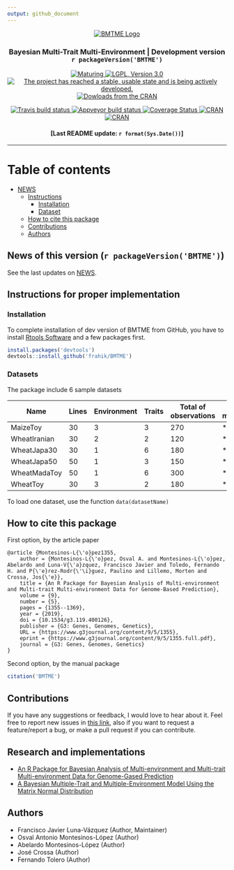 ```yaml
---
output: github_document
---
```

<p align="center">
  <a href="https://github.com/frahik/BMTME">
    <img src="Logo.png" alt="BMTME Logo"/>
  </a>
  <h3 align="center">
    Bayesian Multi-Trait Multi-Environment | Development version `r packageVersion('BMTME')` 
  </h4>
   
  <p align="center">
    <a href="https://www.tidyverse.org/lifecycle/#stable">
      <img src="https://img.shields.io/badge/lifecycle-stable-green.svg" alt="Maturing">
    </a>
    <a href="https://www.gnu.org/licenses/lgpl-3.0">
      <img src="https://img.shields.io/badge/License-LGPL%20v3-blue.svg" alt="LGPL, Version 3.0">
    </a>
    <a href="http://www.repostatus.org/#inactive">
      <img src="https://www.repostatus.org/badges/latest/inactive.svg" alt="The project has reached a stable, usable state and is being actively developed.">
    </a> 
    <a href="https://cran.r-project.org/package=BMTME">
      <img src="http://cranlogs.r-pkg.org/badges/BMTME" alt="Dowloads from the CRAN">
    </a> 
  </p>
  
  <p align="center">
    <a href="https://travis-ci.org/frahik/BMTME">
      <img src="https://travis-ci.org/frahik/BMTME.svg?branch=master" alt="Travis build status">
    </a>
    <a href="https://ci.appveyor.com/project/frahik/bmtme">
      <img src="https://ci.appveyor.com/api/projects/status/r2vog9sa30yutl5n?svg=true" alt="Appveyor build status">
    </a>
    <a href='https://coveralls.io/github/frahik/BMTME'>
      <img src='https://coveralls.io/repos/github/frahik/BMTME/badge.svg?branch=master' alt='Coverage Status'/>
    </a> 
    <a href="https://cran.r-project.org/package=BMTME">
      <img src="http://www.r-pkg.org/badges/version-ago/BMTME" alt="CRAN">
    </a>
    <a href="https://cran.r-project.org/package=BMTME">
      <img src="https://cranchecks.info/badges/summary/BMTME" alt="CRAN">
    </a>
  </p>

  <h4 align="center">
    [Last README update: `r format(Sys.Date())`]
  </h4>
  
</p>


----------


# Table of contents
  - [NEWS](#news)
  - [Instructions](#instructions)
    - [Installation](#install)
    - [Dataset](#data)
  - [How to cite this package](#cite)
  - [Contributions](#contributions)
  - [Authors](#authors)

<h2 id="news">
  News of this version (`r packageVersion('BMTME')`)
</h2>

See the last updates on [NEWS](NEWS.md).

<h2 id="instructions">
  Instructions for proper implementation
</h2>


<h3 id="install">
  Installation
</h3>

To complete installation of dev version of BMTME from GitHub, you have to install [Rtools Software](https://cran.r-project.org/bin/windows/Rtools/) and a few packages first.

```r
install.packages('devtools')
devtools::install_github('frahik/BMTME')
```

<h3 id="data">
  Datasets
</h3>

The package include 6 sample datasets

|Name         |Lines|Environment|Traits|Total of observations| ME models | MTME models |
|-------------|-----|-----------|------|---------------------|-----------|-------------|
|MaizeToy     | 30  | 3         | 3    | 270                 | *         | *           |
|WheatIranian | 30  | 2         | 2    | 120                 | *         | *           |
|WheatJapa30  | 30  | 1         | 6    | 180                 | *         |             |
|WheatJapa50  | 50  | 1         | 3    | 150                 | *         |             |
|WheatMadaToy | 50  | 1         | 6    | 300                 | *         |             |
|WheatToy     | 30  | 3         | 2    | 180                 | *         | *           |

To load one dataset, use the function `data(datasetName)`
<h2 id="cite">
  How to cite this package
</h2>


First option, by the article paper

```
@article {Montesinos-L{\'o}pez1355,
	author = {Montesinos-L{\'o}pez, Osval A. and Montesinos-L{\'o}pez, Abelardo and Luna-V{\'a}zquez, Francisco Javier and Toledo, Fernando H. and P{\'e}rez-Rodr{\'\i}guez, Paulino and Lillemo, Morten and Crossa, Jos{\'e}},
	title = {An R Package for Bayesian Analysis of Multi-environment and Multi-trait Multi-environment Data for Genome-Based Prediction},
	volume = {9},
	number = {5},
	pages = {1355--1369},
	year = {2019},
	doi = {10.1534/g3.119.400126},
	publisher = {G3: Genes, Genomes, Genetics},
	URL = {https://www.g3journal.org/content/9/5/1355},
	eprint = {https://www.g3journal.org/content/9/5/1355.full.pdf},
	journal = {G3: Genes, Genomes, Genetics}
}
```

Second option, by the manual package

```r
citation('BMTME')
```

<h2 id="contributions">
  Contributions
</h2>

If you have any suggestions or feedback, I would love to hear about it. Feel free to report new issues in [this link](https://github.com/frahik/BMTME/issues/new), also if you want to request a feature/report a bug, or make a pull request if you can contribute.

<h2 id="research">
  Research and implementations
</h2>

* [An R Package for Bayesian Analysis of Multi-environment and Multi-trait Multi-environment Data for Genome-Gased Prediction](https://www.g3journal.org/content/9/5/1355)
* [A Bayesian Multiple-Trait and Multiple-Environment Model Using the Matrix Normal Distribution](http://doi.org/10.5772/intechopen.71521)

<h2 id="authors">
  Authors
</h2>

  
 - Francisco Javier Luna-Vázquez (Author, Maintainer)
 - Osval Antonio Montesinos-López (Author)
 - Abelardo Montesinos-López (Author)
 - José Crossa (Author)
 - Fernando Tolero (Author)


